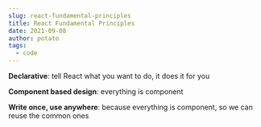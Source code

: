 ```yaml
---
slug: react-fundamental-principles
title: React Fundamental Principles
date: 2021-09-08
author: potato
tags:
  - code
---
```

**Declarative**: tell React what you want to do, it does it for you

**Component based design**: everything is component

**Write once, use anywhere**: because everything is component, so we can reuse the common ones
